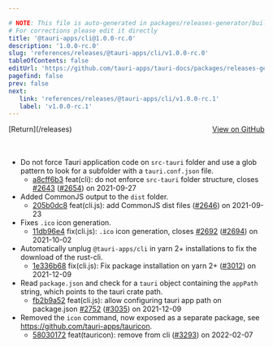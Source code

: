 ```yaml
---

# NOTE: This file is auto-generated in packages/releases-generator/build.ts
# For corrections please edit it directly
title: '@tauri-apps/cli@1.0.0-rc.0'
description: '1.0.0-rc.0'
slug: 'references/releases/@tauri-apps/cli/v1.0.0-rc.0'
tableOfContents: false
editUrl: 'https://github.com/tauri-apps/tauri-docs/packages/releases-generator/build.ts'
pagefind: false
prev: false
next:
   link: 'references/releases/@tauri-apps/cli/v1.0.0-rc.1'
   label: 'v1.0.0-rc.1'
---
```


			

<ReleaseSidebar slug="references/releases/@tauri-apps/cli"  packageName="@tauri-apps/cli" />

<div style="margin-bottom:3rem; display: flex; justify-content: space-between; align-items: center"><span>[Return](/releases)</span><span><a href="https://github.com/tauri-apps/tauri/releases/tag/@tauri-apps/cli-v1.0.0-rc.0">View on GitHub</a></span></div>

- Do not force Tauri application code on `src-tauri` folder and use a glob pattern to look for a subfolder with a `tauri.conf.json` file.
  - [a8cff6b3](https://www.github.com/tauri-apps/tauri/commit/a8cff6b3bc3288a53d7cdc5b3cb95d371309d2d6) feat(cli): do not enforce `src-tauri` folder structure, closes [#2643](https://www.github.com/tauri-apps/tauri/pull/2643) ([#2654](https://www.github.com/tauri-apps/tauri/pull/2654)) on 2021-09-27
- Added CommonJS output to the `dist` folder.
  - [205b0dc8](https://www.github.com/tauri-apps/tauri/commit/205b0dc8f30bf70902979a2c0a08c8bc8c8e5360) feat(cli.js): add CommonJS dist files ([#2646](https://www.github.com/tauri-apps/tauri/pull/2646)) on 2021-09-23
- Fixes `.ico` icon generation.
  - [11db96e4](https://www.github.com/tauri-apps/tauri/commit/11db96e440e6cadc1c70992d07bfea3c448208b1) fix(cli.js): `.ico` icon generation, closes [#2692](https://www.github.com/tauri-apps/tauri/pull/2692) ([#2694](https://www.github.com/tauri-apps/tauri/pull/2694)) on 2021-10-02
- Automatically unplug `@tauri-apps/cli` in yarn 2+ installations to fix the download of the rust-cli.
  - [1e336b68](https://www.github.com/tauri-apps/tauri/commit/1e336b6872c3b78caf7c2c6e71e03016c6abdacf) fix(cli.js): Fix package installation on yarn 2+ ([#3012](https://www.github.com/tauri-apps/tauri/pull/3012)) on 2021-12-09
- Read `package.json` and check for a `tauri` object containing the `appPath` string, which points to the tauri crate path.
  - [fb2b9a52](https://www.github.com/tauri-apps/tauri/commit/fb2b9a52f594830c0a68ea40ea429a09892f7ba7) feat(cli.js): allow configuring tauri app path on package.json [#2752](https://www.github.com/tauri-apps/tauri/pull/2752) ([#3035](https://www.github.com/tauri-apps/tauri/pull/3035)) on 2021-12-09
- Removed the `icon` command, now exposed as a separate package, see https://github.com/tauri-apps/tauricon.
  - [58030172](https://www.github.com/tauri-apps/tauri/commit/58030172eddb2403a84b56a21b5bdcebca42c265) feat(tauricon): remove from cli ([#3293](https://www.github.com/tauri-apps/tauri/pull/3293)) on 2022-02-07
